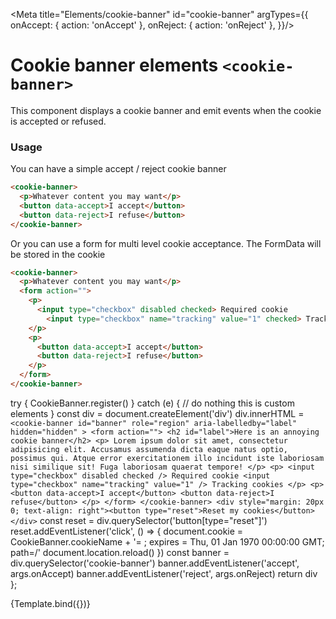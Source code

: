 
<Meta title="Elements/cookie-banner" id="cookie-banner" argTypes={{
  onAccept: { action: 'onAccept' },
  onReject: { action: 'onReject' },
}}/>

# Cookie banner elements `<cookie-banner>`

This component displays a cookie banner and emit events when the cookie is accepted or refused.

### Usage

You can have a simple accept / reject cookie banner

```html
<cookie-banner>
  <p>Whatever content you may want</p>
  <button data-accept>I accept</button>
  <button data-reject>I refuse</button>
</cookie-banner>
```

Or you can use a form for multi level cookie acceptance. The FormData will be stored in the cookie

```html
<cookie-banner>
  <p>Whatever content you may want</p>
  <form action="">
    <p>
      <input type="checkbox" disabled checked> Required cookie
        <input type="checkbox" name="tracking" value="1" checked> Tracking cookies
    </p>
    <p>
      <button data-accept>I accept</button>
      <button data-reject>I refuse</button>
    </p>
  </form>
</cookie-banner>
```

  try {
    CookieBanner.register()
  } catch (e) {
    // do nothing this is custom elements
  }
  const div = document.createElement('div')
  div.innerHTML = `
   <cookie-banner
      id="banner"
      role="region"
      aria-labelledby="label"
      hidden="hidden"
    >
      <form action="">
        <h2 id="label">Here is an annoying cookie banner</h2>
        <p>
          Lorem ipsum dolor sit amet, consectetur adipisicing elit. Accusamus
          assumenda dicta eaque natus optio, possimus qui. Atque error
          exercitationem illo incidunt iste laboriosam nisi similique sit! Fuga
          laboriosam quaerat tempore!
        </p>
        <p>
          <input type="checkbox" disabled checked /> Required cookie
          <input type="checkbox" name="tracking" value="1" /> Tracking cookies
        </p>
        <p>
          <button data-accept>I accept</button>
          <button data-reject>I refuse</button>
        </p>
      </form>
    </cookie-banner>
    <div style="margin: 20px 0; text-align: right"><button type="reset">Reset my cookies</button></div>
  `
  const reset = div.querySelector('button[type="reset"]')
  reset.addEventListener('click', () => {
    document.cookie =
      CookieBanner.cookieName +
      '= ; expires = Thu, 01 Jan 1970 00:00:00 GMT; path=/'
    document.location.reload()
  })
  const banner = div.querySelector('cookie-banner')
  banner.addEventListener('accept', args.onAccept)
  banner.addEventListener('reject', args.onReject)
  return div
};

<Canvas>
  <Story name="Default">
    {Template.bind({})}
  </Story>
</Canvas>
